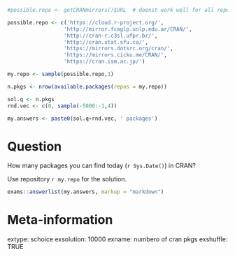 ```r
#possible.repo <- getCRANmirrors()$URL  # doenst work well for all repos

possible.repo <- c('https://cloud.r-project.org/',
                  'http://mirror.fcaglp.unlp.edu.ar/CRAN/',
                  'http://cran-r.c3sl.ufpr.br/',
                  'http://cran.stat.sfu.ca/',
                  'https://mirrors.dotsrc.org/cran/',
                  'https://mirrors.cicku.me/CRAN/',
                  'https://cran.ism.ac.jp/')

my.repo <- sample(possible.repo,1)

n.pkgs <- nrow(available.packages(repos = my.repo))

sol.q <- n.pkgs
rnd.vec <- c(0, sample(-5000:-1,4))

my.answers <- paste0(sol.q+rnd.vec, ' packages')
```

Question
========

How many packages you can find today (`r Sys.Date()`) in CRAN? 

Use repository `r my.repo` for the solution.

```r
exams::answerlist(my.answers, markup = "markdown")
```

Meta-information
================
extype: schoice
exsolution: 10000
exname: numbero of cran pkgs
exshuffle: TRUE

